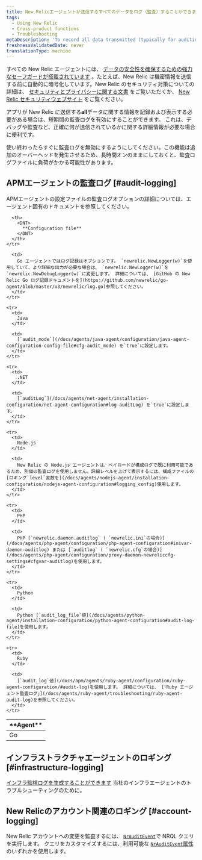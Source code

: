 ```yaml
---
title: New Relicエージェントが送信するすべてのデータをログ（監査）することができます。
tags:
  - Using New Relic
  - Cross-product functions
  - Troubleshooting
metaDescription: 'To record all data transmitted (typically for auditing or debugging), you can use New Relic audit logs for short periods.'
freshnessValidatedDate: never
translationType: machine
---
```


すべての New Relic エージェントには、 [データの安全性を確保するための強力なセーフガードが搭載されています](/docs/accounts-partnerships/accounts/security/data-security) 。たとえば、New Relic は機密情報を送信する前に自動的に暗号化しています。New Relic のセキュリティ対策についての詳細は、 [セキュリティとプライバシーに関する文書](/docs/using-new-relic/new-relic-security/security/security-matters-data-privacy-new-relic) をご覧いただくか、 [New Relic セキュリティウェブサイト](https://newrelic.com/security) をご覧ください。

アプリが New Relic に送信する<DNT>**all**</DNT>データに関する情報を記録および表示する必要がある場合は、短期間の監査ログを有効にすることができます。 これは、デバッグや監査など、正確に何が送信されているかに関する詳細情報が必要な場合に便利です。

<Callout variant="caution">
  使い終わったらすぐに監査ログを無効にするようにしてください。この機能は追加のオーバーヘッドを発生させるため、長時間オンのままにしておくと、監査ログファイルに負荷がかかる可能性があります。
</Callout>

## APMエージェントの監査ログ [#audit-logging]

APMエージェントの設定ファイルの監査ログオプションの詳細については、エージェント固有のドキュメントを参照してください。

<table>
  <thead>
    <tr>
      <th style={{ width: "100px" }}>
        <DNT>
          **Agent**
        </DNT>
      </th>

      <th>
        <DNT>
          **Configuration file**
        </DNT>
      </th>
    </tr>
  </thead>

  <tbody>
    <tr>
      <td>
        Go
      </td>

      <td>
        Go エージェントではログ記録はオプションです。 `newrelic.NewLogger(w)`を使用していて、より詳細な出力が必要な場合は、 `newrelic.NewLogger(w)`を`newrelic.NewDebugLogger(w)`に変更します。 詳細については、 [GitHub の New Relic Go ログ記録ドキュメントを](https://github.com/newrelic/go-agent/blob/master/v3/newrelic/log.go)参照してください。
      </td>
    </tr>

    <tr>
      <td>
        Java
      </td>

      <td>
        [`audit_mode`](/docs/agents/java-agent/configuration/java-agent-configuration-config-file#cfg-audit_mode) を`true`に設定します。
      </td>
    </tr>

    <tr>
      <td>
        .NET
      </td>

      <td>
        [`auditLog`](/docs/agents/net-agent/installation-configuration/net-agent-configuration#log-auditLog) を`true`に設定します。
      </td>
    </tr>

    <tr>
      <td>
        Node.js
      </td>

      <td>
        New Relic の Node.js エージェントは、ペイロードが構成ログで既に利用可能であるため、別個の監査ログを使用しません。詳細レベルを上げて表示するには、構成ファイルの [ロギング`level`変数を](/docs/agents/nodejs-agent/installation-configuration/nodejs-agent-configuration#logging_config)使用します。
      </td>
    </tr>

    <tr>
      <td>
        PHP
      </td>

      <td>
        PHP [`newrelic.daemon.auditlog` ( `newrelic.ini`の場合)](/docs/agents/php-agent/configuration/php-agent-configuration#inivar-daemon-auditlog) または [`auditlog` ( `newrelic.cfg`の場合)](/docs/agents/php-agent/configuration/proxy-daemon-newreliccfg-settings#cfgvar-auditlog)を使用します。
      </td>
    </tr>

    <tr>
      <td>
        Python
      </td>

      <td>
        Python [`audit_log_file`値](/docs/agents/python-agent/installation-configuration/python-agent-configuration#audit-log-file)を使用します。
      </td>
    </tr>

    <tr>
      <td>
        Ruby
      </td>

      <td>
        [`audit_log`値](/docs/apm/agents/ruby-agent/configuration/ruby-agent-configuration/#audit-log)を使用します。 詳細については、 [「Ruby エージェント監査ログ」](/docs/agents/ruby-agent/troubleshooting/ruby-agent-audit-log)を参照してください。
      </td>
    </tr>
  </tbody>
</table>

## インフラストラクチャエージェントのロギング [#infrastructure-logging]

[インフラ監視ログを生成することができます](/docs/infrastructure/new-relic-infrastructure/troubleshooting/generate-logs-troubleshooting-infrastructure) 当社のインフラエージェントのトラブルシューティングのために。

## New Relicのアカウント関連のロギング [#account-logging]

New Relic アカウントへの変更を監査するには、 [`NrAuditEvent`](/docs/insights/use-insights-ui/manage-account-data/query-account-audit-logs-nrauditevent)で NRQL クエリを実行します。 クエリをカスタマイズするには、利用可能な [`NrAuditEvent`属性](/docs/insights/insights-data-sources/default-data/nrauditevent-default-attributes-examples)のいずれかを使用します。

